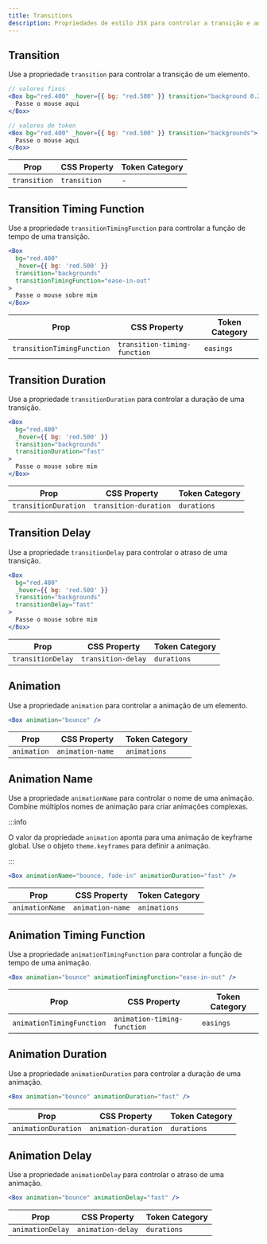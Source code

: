 ```yaml
---
title: Transitions
description: Propriedades de estilo JSX para controlar a transição e animação de um elemento.
---
```


## Transition

Use a propriedade `transition` para controlar a transição de um elemento.

```jsx
// valores fixos
<Box bg="red.400" _hover={{ bg: "red.500" }} transition="background 0.2s ease-in-out">
  Passe o mouse aqui
</Box>

// valores de token
<Box bg="red.400" _hover={{ bg: "red.500" }} transition="backgrounds">
  Passe o mouse aqui
</Box>
```

| Prop         | CSS Property | Token Category |
| ------------ | ------------ | -------------- |
| `transition` | `transition` | -              |

## Transition Timing Function

Use a propriedade `transitionTimingFunction` para controlar a função de tempo de uma transição.

```jsx
<Box
  bg="red.400"
  _hover={{ bg: 'red.500' }}
  transition="backgrounds"
  transitionTimingFunction="ease-in-out"
>
  Passe o mouse sobre mim
</Box>
```

| Prop                       | CSS Property                 | Token Category |
| -------------------------- | ---------------------------- | -------------- |
| `transitionTimingFunction` | `transition-timing-function` | `easings`      |

## Transition Duration

Use a propriedade `transitionDuration` para controlar a duração de uma transição.

```jsx
<Box
  bg="red.400"
  _hover={{ bg: 'red.500' }}
  transition="backgrounds"
  transitionDuration="fast"
>
  Passe o mouse sobre mim
</Box>
```

| Prop                 | CSS Property          | Token Category |
| -------------------- | --------------------- | -------------- |
| `transitionDuration` | `transition-duration` | `durations`    |

## Transition Delay

Use a propriedade `transitionDelay` para controlar o atraso de uma transição.

```jsx
<Box
  bg="red.400"
  _hover={{ bg: 'red.500' }}
  transition="backgrounds"
  transitionDelay="fast"
>
  Passe o mouse sobre mim
</Box>
```

| Prop              | CSS Property       | Token Category |
| ----------------- | ------------------ | -------------- |
| `transitionDelay` | `transition-delay` | `durations`    |

## Animation

Use a propriedade `animation` para controlar a animação de um elemento.

```jsx
<Box animation="bounce" />
```

| Prop        | CSS Property     | Token Category |
| ----------- | ---------------- | -------------- |
| `animation` | `animation-name	` | `animations`   |

## Animation Name

Use a propriedade `animationName` para controlar o nome de uma animação. Combine múltiplos nomes de animação para criar animações complexas.

:::info

O valor da propriedade `animation` aponta para uma animação de keyframe global. Use o objeto `theme.keyframes` para definir a animação.

:::

```jsx
<Box animationName="bounce, fade-in" animationDuration="fast" />
```

| Prop            | CSS Property     | Token Category |
| --------------- | ---------------- | -------------- |
| `animationName` | `animation-name` | `animations`   |

## Animation Timing Function

Use a propriedade `animationTimingFunction` para controlar a função de tempo de uma animação.

```jsx
<Box animation="bounce" animationTimingFunction="ease-in-out" />
```

| Prop                      | CSS Property                | Token Category |
| ------------------------- | --------------------------- | -------------- |
| `animationTimingFunction` | `animation-timing-function` | `easings`      |

## Animation Duration

Use a propriedade `animationDuration` para controlar a duração de uma animação.

```jsx
<Box animation="bounce" animationDuration="fast" />
```

| Prop                | CSS Property         | Token Category |
| ------------------- | -------------------- | -------------- |
| `animationDuration` | `animation-duration` | `durations`    |

## Animation Delay

Use a propriedade `animationDelay` para controlar o atraso de uma animação.

```jsx
<Box animation="bounce" animationDelay="fast" />
```

| Prop             | CSS Property      | Token Category |
| ---------------- | ----------------- | -------------- |
| `animationDelay` | `animation-delay` | `durations`    |
